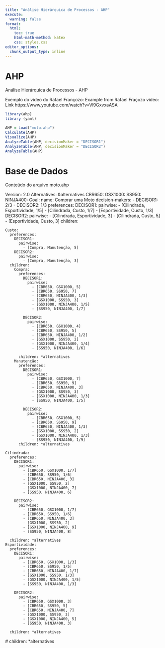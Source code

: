 ```yaml
---
title: "Análise Hierárquica de Processos - AHP"
execute: 
  warning: false
format:
  html:
    toc: true
    html-math-method: katex
    css: styles.css
editor_options: 
  chunk_output_type: inline
---
```


# AHP
Análise Hierárquica de Processos - AHP

:::callout-note
Exemplo do video do Rafael Françozo: 
Example from Rafael Fraçozo video: Link https://www.youtube.com/watch?v=Vl9GxvxaASA
:::

```r
library(ahp)
library (yaml)

AHP = Load("moto.ahp")
Calculate(AHP)
Visualize(AHP)
AnalyzeTable(AHP, decisionMaker = "DECISOR1")
AnalyzeTable(AHP, decisionMaker = "DECISOR2")
AnalyzeTable(AHP)
```

# Base de Dados


Conteúdo do arquivo moto.ahp


Version: 2.0
Alternatives: &alternatives
  CBR650:
  GSX1000:
  SS950:
  NINJA400:
Goal:
  name: Comprar uma Moto
  decision-makers:
    - DECISOR1: 2/3
    - DECISOR2: 1/3
  preferences:
    DECISOR1:
      pairwise:
      - [Cilindrada, Esportividade, 1/5]
      - [Cilindrada, Custo, 1/7]
      - [Esportividade, Custo, 1/3]
    DECISOR2:
      pairwise:
      - [Cilindrada, Esportividade, 3]
      - [Cilindrada, Custo, 5]
      - [Esportividade, Custo, 3]
  children:
  
    Custo:
      preferences:
        DECISOR1:
          pairwise:
            - [Compra, Manutenção, 5]
        DECISOR2:
          pairwise:
            - [Compra, Manutenção, 3]
      children:
        Compra:
          preferences:
            DECISOR1:
              pairwise:
                - [CBR650, GSX1000, 5]
                - [CBR650, SS950, 7]
                - [CBR650, NINJA400, 1/3]
                - [GSX1000, SS950, 3]
                - [GSX1000, NINJA400, 1/5]
                - [SS950, NINJA400, 1/7]

            DECISOR2:
              pairwise:
                - [CBR650, GSX1000, 4]
                - [CBR650, SS950, 5]
                - [CBR650, NINJA400, 1/2]
                - [GSX1000, SS950, 2]
                - [GSX1000, NINJA400, 1/4]
                - [SS950, NINJA400, 1/6]

          children: *alternatives
        Manutenção:
          preferences:
            DECISOR1:
              pairwise:
                - [CBR650, GSX1000, 7]
                - [CBR650, SS950, 9]
                - [CBR650, NINJA400, 3]
                - [GSX1000, SS950, 3]
                - [GSX1000, NINJA400, 1/3]
                - [SS950, NINJA400, 1/5]

            DECISOR2:
              pairwise:
                - [CBR650, GSX1000, 5]
                - [CBR650, SS950, 9]
                - [CBR650, NINJA400, 1/3]
                - [GSX1000, SS950, 2]
                - [GSX1000, NINJA400, 1/3]
                - [SS950, NINJA400, 1/9]
          children: *alternatives  
  
    Cilindrada:
      preferences:
        DECISOR1:
          pairwise:
            - [CBR650, GSX1000, 1/7]
            - [CBR650, SS950, 1/6]
            - [CBR650, NINJA400, 3]
            - [GSX1000, SS950, 2]
            - [GSX1000, NINJA400, 7]
            - [SS950, NINJA400, 6]

        DECISOR2:
          pairwise:
            - [CBR650, GSX1000, 1/7]
            - [CBR650, SS950, 1/6]
            - [CBR650, NINJA400, 3]
            - [GSX1000, SS950, 2]
            - [GSX1000, NINJA400, 9]
            - [SS950, NINJA400, 8]

      children: *alternatives
    Esportividade:
      preferences:
        DECISOR1:
          pairwise:
            - [CBR650, GSX1000, 1/3]
            - [CBR650, SS950, 1/5]
            - [CBR650, NINJA400, 1/7]
            - [GSX1000, SS950, 1/3]
            - [GSX1000, NINJA400, 1/5]
            - [SS950, NINJA400, 1/3]

        DECISOR2:
          pairwise:
            - [CBR650, GSX1000, 3]
            - [CBR650, SS950, 5]
            - [CBR650, NINJA400, 7]
            - [GSX1000, SS950, 3]
            - [GSX1000, NINJA400, 5]
            - [SS950, NINJA400, 3]

      children: *alternatives

\#      children: *alternatives
